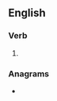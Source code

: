 ==English==

===Verb===
{{head|en|verb form}}

# {{en-past of|memorate}}

===Anagrams===
* {{anagrams|en|a=adeemmort|dermatome}}